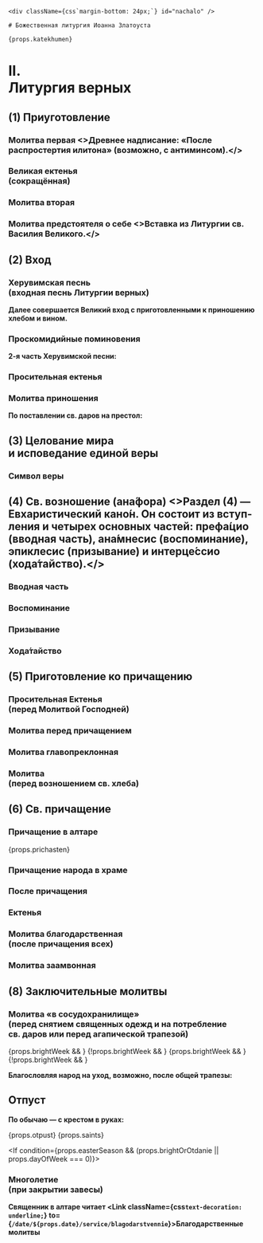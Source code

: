 

<If condition={!props.onlyVernie}>

    <div className={css`margin-bottom: 24px;`} id="nachalo" />

    # Божественная литургия Иоанна Златоуста

    {props.katekhumen}

</If>

<div id="vernie" />

# II. <br /> Литургия верных

## (1) Приуготовление

<MdxLoader src="Liturgies/Vernie/Priugotovlenie" />

### Молитва первая <Tooltip><>Древнее надписание: «После распростертия илитона» (возможно, с ан­ти­минсом).</></Tooltip>

<MdxLoader src="Liturgies/Vernie/Molitva1" />

### Великая ектенья <br /> (сокращённая)

<MdxLoader src="Liturgies/Vernie/SokrEktenia" />

### Молитва вторая

<MdxLoader src="Liturgies/Vernie/Molitva2" />

<MdxLoader src="Liturgies/Vernie/Kazhdenie" />

### Молитва предстоятеля о себе <Tooltip><>Вставка из Литургии св. Василия Великого.</></Tooltip>

<MdxLoader src="Liturgies/Vernie/MolitvaOSebe" />

<div id="vhod" />

## (2) Вход

### Херувимская песнь <br /> (входная песнь Литургии верных)

<MdxLoader src="Liturgies/Vernie/Heruvimskaya" />

<MdxLoader src="Liturgies/Vernie/Dialog" />

**Далее совершается Великий вход с приготов­лен­ными к прино­ше­нию хле­бом и вином.**

### Проскомидийные поминовения

<MdxLoader src="Liturgies/Vernie/ProskPomin" />

**2-я часть Херувим­ской песни:**

<MdxLoader src="Liturgies/Vernie/Heruvimskaya2" />

### Просительная ектенья

<MdxLoader src="Liturgies/Vernie/Prositelnaya" />

<div id="prinoshenie" />

### Молитва приношения

**По поставлении св. даров на престол:**

<MdxLoader src="Liturgies/Vernie/MolitvaPrinosh" />

<div id="tselovanie" />

## (3) Целование мира <br />и исповедание единой веры

<MdxLoader src="Liturgies/Vernie/TselovanieMira" />

<div id="simvol" />

### Символ веры

<MdxLoader src="Liturgies/Vernie/SimvolVery" />

<div id="anafora" />

## (4) Св. возношение (ана́фора) <Tooltip><>Раздел (4) — Евхаристический кано́н. Он со­стоит из вступ­ления и четы­рех основных частей: префа́цио (вводная часть), ана́мнесис (воспо­ми­нание), эпиклесис (при­зывание) и ин­тер­це́ссио (хода́тай­ство).</></Tooltip>

<MdxLoader src="Liturgies/Vernie/AnaforaVstup" />

<div id="prefacio" />

### Вводная часть

<MdxLoader src="Liturgies/Vernie/AnaforaPrefac" />

<div id="anamnesis" />

### Воспоминание

<MdxLoader src="Liturgies/Vernie/AnaforaAnamnes" />

<div id="epiclisis" />

### Призывание

<MdxLoader src="Liturgies/Vernie/AnaforaEpikles" />

<div id="hodataistvo" />

### Хода́тайство

<MdxLoader src="Liturgies/Vernie/AnaforaIntercess" zadastoinik={props.zadastoinik} />

## (5) Приготовление ко причащению

<MdxLoader src="Liturgies/Vernie/DaBudut" />

### Просительная Ектенья <br /> (перед Молитвой Господней)

<MdxLoader src="Liturgies/Vernie/Prositelnaya2" />

<div id="ourfather" />

### Молитва перед причащением

<MdxLoader src="Liturgies/Vernie/MolitvaAfterPrich" />
<MdxLoader src="Liturgies/Vernie/Otche" />
<MdxLoader src="Liturgies/Vernie/MirVsem2" />

<div id="glavopriklon" />

### Молитва главопреклонная

<MdxLoader src="Liturgies/Vernie/MolitvaGlav" />

### Молитва <br />(перед возношением св. хлеба)

<MdxLoader src="Liturgies/Vernie/MolitvaBeforeVosn" />

<div id="prichashenie" />

## (6) Св. причащение

<MdxLoader src="Liturgies/Vernie/MolitvaBeforeDary" />

### Причащение в алтаре

{props.prichasten}

<MdxLoader src="Liturgies/Vernie/PrichAltar" />

### Причащение народа в храме

<MdxLoader src="Liturgies/Vernie/PrichPeople" brightWeek={props.brightWeek} />
<MdxLoader src="Liturgies/Vernie/PrichStihPeople" />

### После причащения

<MdxLoader src="Liturgies/Vernie/AfterPrich" />

<Blagodarenie
    easterSeason={props.easterSeason}
    isEasterOffsetRange={props.isEasterOffsetRange}
    dayOfWeek={props.dayOfWeek}
    brightWeek={props.brightWeek}
/>

### Ектенья

<MdxLoader src="Liturgies/Vernie/EkteniaAftPric" />

### Молитва благодарственная <br /> (после причащения всех)

<MdxLoader src="Liturgies/Vernie/MolitvaBlag" />

### Молитва заамвонная

<MdxLoader src="Liturgies/Vernie/Zaamvon" />

## (8) Заключительные молитвы

### Молитва «в сосудохранилище» <br />(перед снятием священных одежд и на потребление <br />св. даров или перед агапической трапезой)

<MdxLoader src="Liturgies/Vernie/Sosudohran" />
{props.brightWeek && <MdxLoader src="Shared/EasterTroparion3x" />}
{!props.brightWeek && <MdxLoader src="Liturgies/Vernie/DaBudetImja" />}
{props.brightWeek && <MdxLoader src="Shared/EasterTroparion12x" />}
{!props.brightWeek && <MdxLoader src="Shared/Psalm33" />}

**Благословляя народ на уход, возможно, после общей трапезы:**

<MdxLoader src="Liturgies/Vernie/OkBlag" />
<MdxLoader
    src="Liturgies/Vernie/PreOtpust"
    brightWeek={props.brightWeek}
    easterOtdanie={props.easterOtdanie}
    isEasterOffsetRange={props.isEasterOffsetRange}
/>

<div id="otpust" />

## Отпуст

**По обычаю — с крестом в руках:**

{props.otpust}
{props.saints}

<If condition={props.easterSeason && (props.brightOrOtdanie || props.dayOfWeek === 0)}>
    <MdxLoader src="Shared/Ending/EasterEndingGreeting" />
</If>

### Многолетие<br />(при закрытии завесы)

<MdxLoader src="Liturgies/Vernie/Mnogoletie" />

**Священник в алтаре читает <Link className={css`text-decoration: underline;`} to={`/date/${props.date}/service/blagodarstvennie`}>Благодарственные молитвы</Link>**
